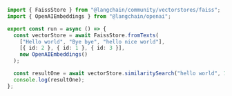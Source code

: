 ```typescript
import { FaissStore } from "@langchain/community/vectorstores/faiss";
import { OpenAIEmbeddings } from "@langchain/openai";

export const run = async () => {
  const vectorStore = await FaissStore.fromTexts(
    ["Hello world", "Bye bye", "hello nice world"],
    [{ id: 2 }, { id: 1 }, { id: 3 }],
    new OpenAIEmbeddings()
  );

  const resultOne = await vectorStore.similaritySearch("hello world", 1);
  console.log(resultOne);
};
```